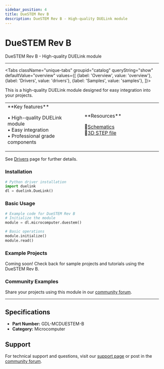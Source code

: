 ```yaml
---
sidebar_position: 4
title: DueSTEM Rev B
description: DueSTEM Rev B - High-quality DUELink module
---
```



# DueSTEM Rev B

<ProductImageSelector 
  partNumber="mcduestem-b"
  productName="DueSTEM Rev B"
/>

DueSTEM Rev B - High-quality DUELink module

---

<Tabs className="unique-tabs" groupid="catalog" queryString="show" defaultValue="overview"
  values={[
    {label: 'Overview', value: 'overview'},
    {label: 'Drivers', value: 'drivers'},
    {label: 'Samples', value: 'samples'},
  ]}>

<TabItem value="overview">

This is a high-quality DUELink module designed for easy integration into your projects.

<table><td width='50%'>
**Key features**

• High-quality DUELink module<br/>
• Easy integration<br/>
• Professional grade components<br/>

</td><td width='50%'>
**Resources**
 
📄[Schematics](/sch/mcduestem-b.pdf)<br/>
🔩[3D STEP file](/3d/mcduestem-b.step)<br/>

</td></table>

</TabItem>

<TabItem value="drivers">

See [Drivers](../../engine/drivers) page for further details.

### Installation

```python
# Python driver installation
import duelink
dl = duelink.DueLink()
```

### Basic Usage

```python
# Example code for DueSTEM Rev B
# Initialize the module
module = dl.microcomputer.duestem()

# Basic operations
module.initialize()
module.read()
```

</TabItem>

<TabItem value="samples">

### Example Projects

Coming soon! Check back for sample projects and tutorials using the DueSTEM Rev B.

### Community Examples

Share your projects using this module in our [community forum](https://forums.ghielectronics.com).

</TabItem>

</Tabs>

---

## Specifications

- **Part Number:** GDL-MCDUESTEM-B
- **Category:** Microcomputer

## Support

For technical support and questions, visit our [support page](../../support) or post in the [community forum](https://forums.ghielectronics.com).
